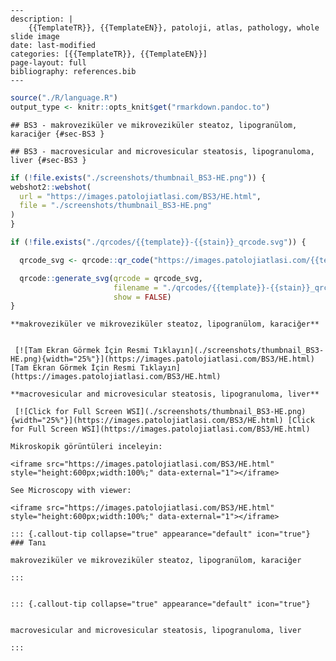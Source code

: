 

```comment
---
description: |
    {{TemplateTR}}, {{TemplateEN}}, patoloji, atlas, pathology, whole slide image
date: last-modified
categories: [{{TemplateTR}}, {{TemplateEN}}]
page-layout: full
bibliography: references.bib
---
```






```r
source("./R/language.R")
output_type <- knitr::opts_knit$get("rmarkdown.pandoc.to")
```


```asis
## BS3 - makroveziküler ve mikroveziküler steatoz, lipogranülom, karaciğer {#sec-BS3 }
```


```asis
## BS3 - macrovesicular and microvesicular steatosis, lipogranuloma, liver {#sec-BS3 }
```






```r
if (!file.exists("./screenshots/thumbnail_BS3-HE.png")) {
webshot2::webshot(
  url = "https://images.patolojiatlasi.com/BS3/HE.html",
  file = "./screenshots/thumbnail_BS3-HE.png"
)
}
```




```r
if (!file.exists("./qrcodes/{{template}}-{{stain}}_qrcode.svg")) {

  qrcode_svg <- qrcode::qr_code("https://images.patolojiatlasi.com/{{template}}/{{stain}}.html")

  qrcode::generate_svg(qrcode = qrcode_svg,
                       filename = "./qrcodes/{{template}}-{{stain}}_qrcode.svg",
                       show = FALSE)
}
```




 













:::: {.content-hidden when-format="pdf"}





::::





:::: {.content-visible when-format="pdf"}






::::


```asis

**makroveziküler ve mikroveziküler steatoz, lipogranülom, karaciğer**


 [![Tam Ekran Görmek İçin Resmi Tıklayın](./screenshots/thumbnail_BS3-HE.png){width="25%"}](https://images.patolojiatlasi.com/BS3/HE.html) [Tam Ekran Görmek İçin Resmi Tıklayın](https://images.patolojiatlasi.com/BS3/HE.html)
```

```asis

**macrovesicular and microvesicular steatosis, lipogranuloma, liver**

 [![Click for Full Screen WSI](./screenshots/thumbnail_BS3-HE.png){width="25%"}](https://images.patolojiatlasi.com/BS3/HE.html) [Click for Full Screen WSI](https://images.patolojiatlasi.com/BS3/HE.html)

```







:::: {.content-hidden when-format="pdf"}





::::





:::: {.content-visible when-format="pdf"}






::::












```asis
Mikroskopik görüntüleri inceleyin:

<iframe src="https://images.patolojiatlasi.com/BS3/HE.html" style="height:600px;width:100%;" data-external="1"></iframe>

```





```asis

See Microscopy with viewer:

<iframe src="https://images.patolojiatlasi.com/BS3/HE.html" style="height:600px;width:100%;" data-external="1"></iframe>

```











:::: {.content-hidden when-format="pdf"}





::::





:::: {.content-visible when-format="pdf"}






::::


```asis


::: {.callout-tip collapse="true" appearance="default" icon="true"}
### Tanı

makroveziküler ve mikroveziküler steatoz, lipogranülom, karaciğer

:::


```


```asis


::: {.callout-tip collapse="true" appearance="default" icon="true"}


macrovesicular and microvesicular steatosis, lipogranuloma, liver

:::

```















